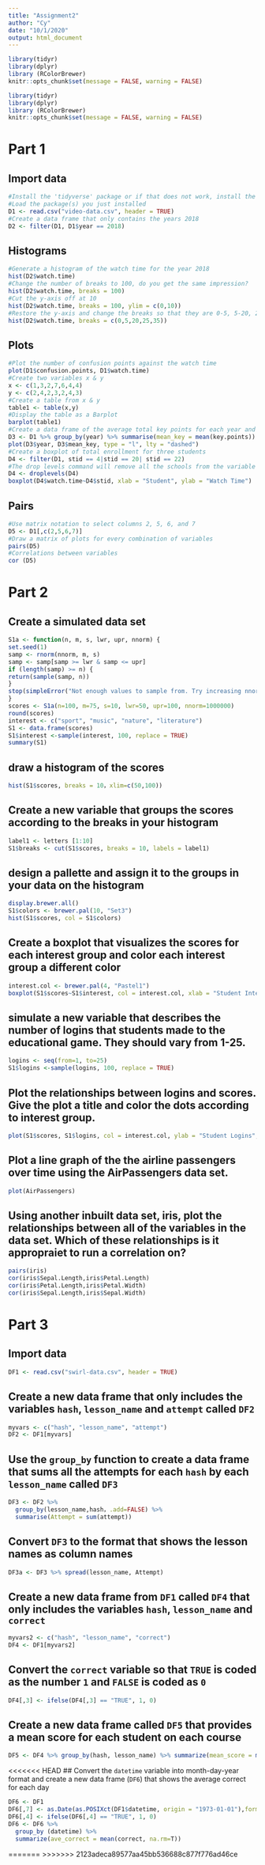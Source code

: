 ```yaml
---
title: "Assignment2"
author: "Cy"
date: "10/1/2020"
output: html_document
---
```

```r
library(tidyr)
library(dplyr)
library (RColorBrewer)
knitr::opts_chunk$set(message = FALSE, warning = FALSE)
```


```r
library(tidyr)
library(dplyr)
library (RColorBrewer)
knitr::opts_chunk$set(message = FALSE, warning = FALSE)
```

# Part 1

## Import data
```r
#Install the 'tidyverse' package or if that does not work, install the 'dplyr' and 'tidyr' packages.
#Load the package(s) you just installed
D1 <- read.csv("video-data.csv", header = TRUE)
#Create a data frame that only contains the years 2018
D2 <- filter(D1, D1$year == 2018)
```

## Histograms
```r
#Generate a histogram of the watch time for the year 2018
hist(D2$watch.time)
#Change the number of breaks to 100, do you get the same impression?
hist(D2$watch.time, breaks = 100)
#Cut the y-axis off at 10
hist(D2$watch.time, breaks = 100, ylim = c(0,10))
#Restore the y-axis and change the breaks so that they are 0-5, 5-20, 20-25, 25-35
hist(D2$watch.time, breaks = c(0,5,20,25,35))

```
## Plots
```r
#Plot the number of confusion points against the watch time
plot(D1$confusion.points, D1$watch.time)
#Create two variables x & y
x <- c(1,3,2,7,6,4,4)
y <- c(2,4,2,3,2,4,3)
#Create a table from x & y
table1 <- table(x,y)
#Display the table as a Barplot
barplot(table1)
#Create a data frame of the average total key points for each year and plot the two against each other as a lines
D3 <- D1 %>% group_by(year) %>% summarise(mean_key = mean(key.points))
plot(D3$year, D3$mean_key, type = "l", lty = "dashed")
#Create a boxplot of total enrollment for three students
D4 <- filter(D1, stid == 4|stid == 20| stid == 22)
#The drop levels command will remove all the schools from the variable with no data  
D4 <- droplevels(D4)
boxplot(D4$watch.time~D4$stid, xlab = "Student", ylab = "Watch Time")
```

## Pairs
```r
#Use matrix notation to select columns 2, 5, 6, and 7
D5 <- D1[,c(2,5,6,7)]
#Draw a matrix of plots for every combination of variables
pairs(D5)
#Correlations between variables
cor (D5)
```


# Part 2

## Create a simulated data set
```r
S1a <- function(n, m, s, lwr, upr, nnorm) {
set.seed(1)
samp <- rnorm(nnorm, m, s)
samp <- samp[samp >= lwr & samp <= upr]
if (length(samp) >= n) {
return(sample(samp, n))
}  
stop(simpleError("Not enough values to sample from. Try increasing nnorm."))
} 
scores <- S1a(n=100, m=75, s=10, lwr=50, upr=100, nnorm=1000000)
round(scores)
interest <- c("sport", "music", "nature", "literature")
S1 <- data.frame(scores)
S1$interest <-sample(interest, 100, replace = TRUE)
summary(S1)

```

## draw a histogram of the scores
```r
hist(S1$scores, breaks = 10，xlim=c(50,100))
```

## Create a new variable that groups the scores according to the breaks in your histogram
```r
label1 <- letters [1:10]
S1$breaks <- cut(S1$scores, breaks = 10, labels = label1)
```

## design a pallette and assign it to the groups in your data on the histogram
```r
display.brewer.all()
S1$colors <- brewer.pal(10, "Set3")
hist(S1$scores, col = S1$colors)
```

## Create a boxplot that visualizes the scores for each interest group and color each interest group a different color
```r
interest.col <- brewer.pal(4, "Pastel1")
boxplot(S1$scores~S1$interest, col = interest.col, xlab = "Student Interest Group", ylab = "Student Scores")
```

## simulate a new variable that describes the number of logins that students made to the educational game. They should vary from 1-25.
```r
logins <- seq(from=1, to=25)
S1$logins <-sample(logins, 100, replace = TRUE)
```

## Plot the relationships between logins and scores. Give the plot a title and color the dots according to interest group.
```r
plot(S1$scores, S1$logins, col = interest.col, ylab = "Student Logins", xlab = "Student Scores")
```

## Plot a line graph of the the airline passengers over time using the AirPassengers data set.
```r
plot(AirPassengers)
```

## Using another inbuilt data set, iris, plot the relationships between all of the variables in the data set. Which of these relationships is it appropraiet to run a correlation on? 
```r
pairs(iris)
cor(iris$Sepal.Length,iris$Petal.Length)
cor(iris$Petal.Length,iris$Petal.Width)
cor(iris$Sepal.Length,iris$Sepal.Width)
```

# Part 3

## Import data
```r
DF1 <- read.csv("swirl-data.csv", header = TRUE)
```

## Create a new data frame that only includes the variables `hash`, `lesson_name` and `attempt` called `DF2`
```r
myvars <- c("hash", "lesson_name", "attempt")
DF2 <- DF1[myvars]
```

## Use the `group_by` function to create a data frame that sums all the attempts for each `hash` by each `lesson_name` called `DF3`
```r
DF3 <- DF2 %>% 
  group_by(lesson_name,hash，.add=FALSE) %>% 
  summarise(Attempt = sum(attempt))

```

## Convert `DF3` to the format that shows the lesson names as column names  
```r
DF3a <- DF3 %>% spread(lesson_name, Attempt) 
```

## Create a new data frame from `DF1` called `DF4` that only includes the variables `hash`, `lesson_name` and `correct`
```r
myvars2 <- c("hash", "lesson_name", "correct")
DF4 <- DF1[myvars2]
```

## Convert the `correct` variable so that `TRUE` is coded as the **number** `1` and `FALSE` is coded as `0`  
```r
DF4[,3] <- ifelse(DF4[,3] == "TRUE", 1, 0)
```

## Create a new data frame called `DF5` that provides a mean score for each student on each course
```r
DF5 <- DF4 %>% group_by(hash, lesson_name) %>% summarize(mean_score = mean(correct, na.rm = TRUE))

```

<<<<<<< HEAD
## Convert the `datetime` variable into month-day-year format and create a new data frame (`DF6`) that shows the average correct for each day
```r
DF6 <- DF1
DF6[,7] <- as.Date(as.POSIXct(DF1$datetime, origin = "1973-01-01"),format = "%m-%d-%y")
DF6[,4] <- ifelse(DF6[,4] == "TRUE", 1, 0)
DF6 <- DF6 %>% 
  group_by (datetime) %>%
  summarize(ave_correct = mean(correct, na.rm=T))

```

=======
>>>>>>> 2123adeca89577aa45bb536688c877f776ad46ce
